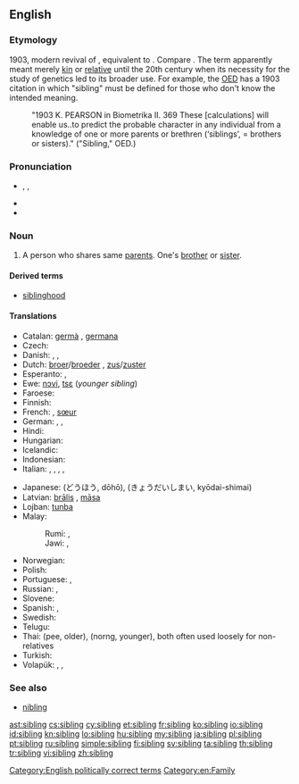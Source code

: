 ==English==

===Etymology===
1903, modern revival of {{etyl|ang}} {{term|sibling|sibling|relative|lang=ang}}, equivalent to {{suffix|sib|ling}}. Compare {{etyl|enm}} {{term|sib|sib, sibbe|relative, kinsman|lang=enm}}. The term apparently meant merely [[kin]] or [[relative]] until the 20th century when its necessity for the study of genetics led to its broader use. For example, the [[w:Oxford English Dictionary|OED]] has a 1903 citation in which "sibling" must be defined for those who don't know the intended meaning.
: "1903 K. PEARSON in Biometrika II. 369 These [calculations] will enable us..to predict the probable character in any individual from a knowledge of one or more parents or brethren (‘siblings’, = brothers or sisters)." ("Sibling," OED.)

===Pronunciation===

* {{enPR|sĭbʹ-lĭng}}, {{IPA|/ˈsɪblɪŋ/}}, {{X-SAMPA|/"sIblIN/}}
* {{rhymes|ɪblɪŋ|ɪŋ}}
* {{hyphenation|sib|ling}}

===Noun===
{{wikipedia}}
{{en-noun}}

# A person who shares same [[parent]]s. One's [[brother]] or [[sister]].

====Derived terms====
* [[siblinghood]]

====Translations====
{{trans-top|person who shares same parents}}
* Catalan: [[germà]] {{m}}, [[germana]] {{f}}
* Czech: {{t-|cs|sourozenec|m}}
* Danish: {{t+|da|bror|c}}, {{t+|da|søster|c}}, {{t-|da|søskende|c|p}}
* Dutch: [[broer]]/[[broeder]] {{m}}, [[zus]]/[[zuster]] {{f}}
* Esperanto: {{t-|eo|gefrato|xs=Esperanto}},  {{t+|eo|gefratoj|p|xs=Esperanto}}
* Ewe: [[nɔvi]], [[tsɛ]] (''younger sibling'')
* Faroese: {{t+|fo|systkin|n|p}}
* Finnish: {{t+|fi|sisarus}}
* French: {{t+|fr|frère|m}}, [[sœur]] {{f}}{{t+|fr|fratrie|f}}
* German: {{t+|de|Bruder}}, {{t+|de|Schwester}}, {{t+|de|Geschwister|p}}
* Hindi: {{t-|hi|सहोदर|m|tr=sahodar|xs=Hindi}}
* Hungarian: {{t+|hu|testvér}}
* Icelandic: {{t+|is|systkin|n|p}}
* Indonesian: {{t+|id|saudara|xs=Indonesian}}
* Italian: {{t+|it|fratello|m}}, {{t+|it|sorella|f}}, {{t-|it|parente}}, {{t+|it|congiunto|m}}, {{t+|it|consanguineo}}
{{trans-mid}}
* Japanese: {{t+|ja|同胞}} (どうほう, dōhō), {{t+|ja|兄弟姉妹}} (きょうだいしまい, kyōdai-shimai)
* Latvian: [[brālis]] {{m}}, [[māsa]] {{f}}
* Lojban: [[tunba]]
* Malay:
*: Rumi: {{t|ms|abang}} {{qualifier|older}}, {{t|ms|adik}} {{qualifier|younger}}
*: Jawi: {{t|ms|ابڠ|sc=Arab}} {{qualifier|older}}, {{t|ms|اديق|sc=Arab}} {{qualifier|younger}}
* Norwegian: {{t+|no|søsken|n}}
* Polish: {{t+|pl|rodzeństwo|n}}
* Portuguese: {{t+|pt|irmão}}, {{t+|pt|irmã}}
* Russian: {{t+|ru|брат|m}}, {{t+|ru|сестра|f}}
* Slovene: {{t-|sl|sorojenec|m}}
* Spanish: {{t+|es|hermano|m}}, {{t+|es|hermana|f}}
* Swedish: {{t+|sv|syskon|n}}
* Telugu: {{t+|te|తోబుట్టువు|tr=tObuTTuvu}}
* Thai: {{Thai|[[พี่]]}} (pee, older), {{Thai|[[น้อง]]}} (norng, younger), both often used loosely for non-relatives
* Turkish: {{t+|tr|kardeş}}
* Volapük: {{qualifier|male or female}} {{t+|vo|gem}}, {{qualifier|male}} {{t+|vo|higem}}, {{qualifier|female}} {{t+|vo|jigem}}
{{trans-bottom}}

===See also===
* [[nibling]]

[[Category:English politically correct terms]]
[[Category:en:Family]]

[[ast:sibling]]
[[cs:sibling]]
[[cy:sibling]]
[[et:sibling]]
[[fr:sibling]]
[[ko:sibling]]
[[io:sibling]]
[[id:sibling]]
[[kn:sibling]]
[[lo:sibling]]
[[hu:sibling]]
[[my:sibling]]
[[ja:sibling]]
[[pl:sibling]]
[[pt:sibling]]
[[ru:sibling]]
[[simple:sibling]]
[[fi:sibling]]
[[sv:sibling]]
[[ta:sibling]]
[[th:sibling]]
[[tr:sibling]]
[[vi:sibling]]
[[zh:sibling]]